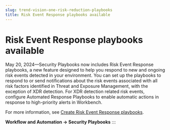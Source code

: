 ```yaml
---
slug: trend-vision-one-risk-reduction-playbooks
title: Risk Event Response playbooks available
---
```

# Risk Event Response playbooks available

May 20, 2024—Security Playbooks now includes Risk Event Response playbooks, a new feature designed to help you respond to new and ongoing risk events detected in your environment. You can set up the playbooks to respond to or send notifications about the risk events associated with all risk factors identified in Threat and Exposure Management, with the exception of XDR detection. For XDR detection related risk events, configure Automated Response Playbooks to enable automatic actions in response to high-priority alerts in Workbench.

For more information, see [Create Risk Event Response playbooks](creating-risk-reduction-playbooks.mdx).

**Workflow and Automation → Security Playbooks**
:::
